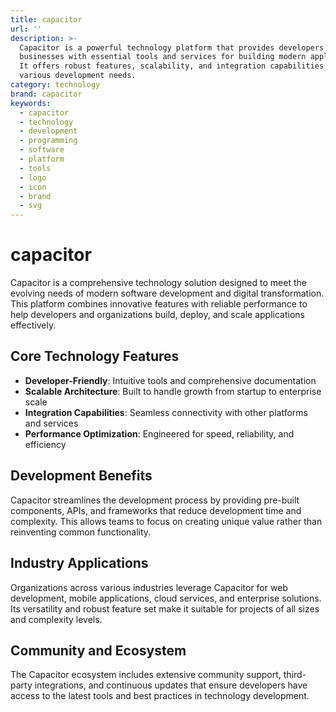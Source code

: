 ```yaml
---
title: capacitor
url: ''
description: >-
  Capacitor is a powerful technology platform that provides developers and
  businesses with essential tools and services for building modern applications.
  It offers robust features, scalability, and integration capabilities for
  various development needs.
category: technology
brand: capacitor
keywords:
  - capacitor
  - technology
  - development
  - programming
  - software
  - platform
  - tools
  - logo
  - icon
  - brand
  - svg
---
```


# capacitor

Capacitor is a comprehensive technology solution designed to meet the evolving needs of modern software development and digital transformation. This platform combines innovative features with reliable performance to help developers and organizations build, deploy, and scale applications effectively.

## Core Technology Features

- **Developer-Friendly**: Intuitive tools and comprehensive documentation
- **Scalable Architecture**: Built to handle growth from startup to enterprise scale
- **Integration Capabilities**: Seamless connectivity with other platforms and services
- **Performance Optimization**: Engineered for speed, reliability, and efficiency

## Development Benefits

Capacitor streamlines the development process by providing pre-built components, APIs, and frameworks that reduce development time and complexity. This allows teams to focus on creating unique value rather than reinventing common functionality.

## Industry Applications

Organizations across various industries leverage Capacitor for web development, mobile applications, cloud services, and enterprise solutions. Its versatility and robust feature set make it suitable for projects of all sizes and complexity levels.

## Community and Ecosystem

The Capacitor ecosystem includes extensive community support, third-party integrations, and continuous updates that ensure developers have access to the latest tools and best practices in technology development.
